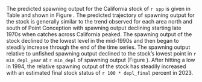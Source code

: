 The predicted spawning output for the California stock of `r spp` is given in Table \ref{tab:ca-status} and shown in Figure \ref{fig:sb-all}. The predicted trajectory of spawning output for the stock is generally similar to the trend observed for each area north and south of Point Conception with spawning output declining starting late 1970s when catches across California peaked. The spawning output of the stock declined to the lowest level in the mid-1990s and then began to steadily increase through the end of the time series. The spawning output relative to unfished spawning output declined to the stock's lowest point in `r min_depl_year` at `r min_depl` of spawning output (Figure \ref{fig:depl-all}). After hitting a low in 1994, the relative spawning output of the stock has steadily increased with an estimated final stock status of `r 100 * depl_final` percent in 2023.